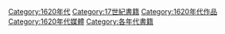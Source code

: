 {{Commonscat|1620s books}}

[[Category:1620年代|Category:1620年代]]
[[Category:17世紀書籍|Category:17世紀書籍]]
[[Category:1620年代作品|Category:1620年代作品]]
[[Category:1620年代媒體|Category:1620年代媒體]]
[[Category:各年代書籍|Category:各年代書籍]]